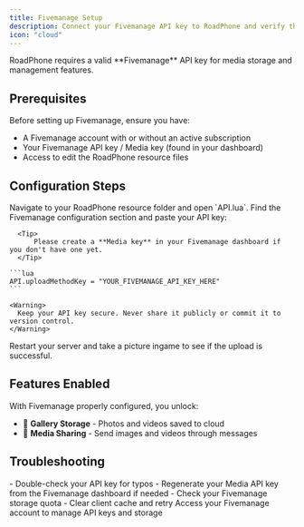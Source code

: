 ```yaml
---
title: Fivemanage Setup
description: Connect your Fivemanage API key to RoadPhone and verify the integration
icon: "cloud"
---
```


<Info>
  RoadPhone requires a valid **Fivemanage** API key for media storage and management features.
</Info>

## Prerequisites

Before setting up Fivemanage, ensure you have:
- A Fivemanage account with or without an active subscription
- Your Fivemanage API key / Media key (found in your dashboard)
- Access to edit the RoadPhone resource files

## Configuration Steps

<Steps>
  <Step title="Locate API Configuration">
    Navigate to your RoadPhone resource folder and open `API.lua`.
  </Step>

  <Step title="Insert API Key">
    Find the Fivemanage configuration section and paste your API key:

      <Tip>
          Please create a **Media key** in your Fivemanage dashboard if you don't have one yet.
      </Tip>

    ```lua
    API.uploadMethodKey = "YOUR_FIVEMANAGE_API_KEY_HERE"
    ```

    <Warning>
      Keep your API key secure. Never share it publicly or commit it to version control.
    </Warning>
  </Step>

  <Step title="Verify Integration">
    Restart your server and take a picture ingame to see if the upload is successful.
  </Step>
</Steps>

## Features Enabled

With Fivemanage properly configured, you unlock:
- 📸 **Gallery Storage** - Photos and videos saved to cloud
- 📱 **Media Sharing** - Send images and videos through messages

## Troubleshooting

<AccordionGroup>
  <Accordion title="API Key Invalid Error" icon="alert-triangle">
    - Double-check your API key for typos
    - Regenerate your Media API key from the Fivemanage dashboard if needed
  </Accordion>

  <Accordion title="Media Not Saving" icon="image">
    - Check your Fivemanage storage quota
    - Clear client cache and retry
  </Accordion>
</AccordionGroup>

<Card title="Fivemanage Dashboard" href="https://fivemanage.com/dashboard" icon="external-link">
  Access your Fivemanage account to manage API keys and storage
</Card>
